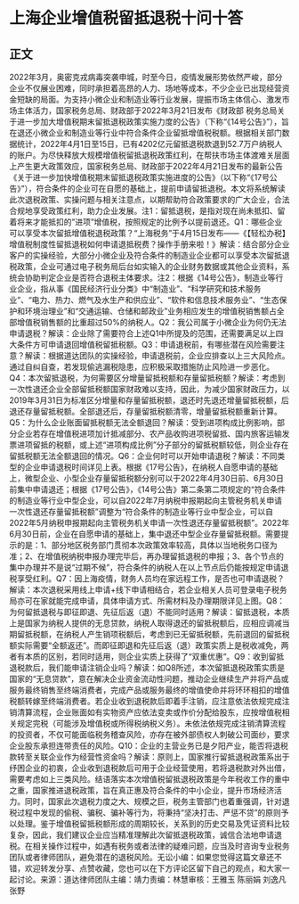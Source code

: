 # 上海企业增值税留抵退税十问十答
## 正文
2022年3月，奥密克戎病毒突袭申城，时至今日，疫情发展形势依然严峻，部分企业不仅展业困难，同时承担着高昂的人力、场地等成本，不少企业已出现经营资金短缺的局面。为支持小微企业和制造业等行业发展，提振市场主体信心、激发市场主体活力，国家税务总局、财政部于2022年3月21日发布《财政部 税务总局关于进一步加大增值税期末留抵退税政策实施力度的公告》（下称“《14号公告》”），旨在退还小微企业和制造业等行业中符合条件企业留抵增值税税额。根据相关部门数据统计，2022年4月1日至15日，已有4202亿元留抵退税款退到52.7万户纳税人的账户。为尽快释放大规模增值税留抵退税政策红利，在帮扶市场主体渡难关层面上产生更大政策效应，国家税务总局、财政部于2022年4月21日发布的最新公告《关于进一步加快增值税期末留抵退税政策实施进度的公告》（以下称“《17号公告》”），符合条件的企业可在自愿的基础上，提前申请留抵退税。本文将系统解读此次退税政策、实操问题与相关注意点，以期帮助符合政策要求的广大企业，合法合规地享受政策红利，助力企业发展。注1：留抵退税，是指对现在尚未抵扣、留着将来才能抵扣的”进项”增值税，按照规定的比例予以提前退还。Q1：哪些企业可以享受本次留抵增值税退税政策？“上海税务”于4月15日发布——《【轻松办税】增值税制度性留抵退税如何申请退抵税费？操作手册来啦！》解读：结合部分企业客户的实操经验，大部分小微企业及符合条件的制造业企业都可以享受本次留抵退税政策，企业可通过电子税务局后台如实输入的企业财务数据或其他企业资料，系统会协助判定企业是否符合退税主体要求。注2：根据《14号公告》，制造业等行业企业，指从事《国民经济行业分类》中“制造业”、“科学研究和技术服务业”、“电力、热力、燃气及水生产和供应业”、“软件和信息技术服务业”、“生态保护和环境治理业”和“交通运输、仓储和邮政业”业务相应发生的增值税销售额占全部增值税销售额的比重超过50%的纳税人。Q2：我公司属于小微企业为何仍无法申请退税？解读：企业除了需要符合上述Q1中所提及的范围，还需要满足以上四大条件方可申请退回增值税留抵税额。Q3：申请退税前，有哪些潜在风险需要注意？解读：根据道达团队的实操经验，申请退税前，企业应排查以上三大风险点。通过自纠自查，若发现偷逃漏税隐患，应积极采取措施防止风险进一步恶化。Q4：本次留抵退税，为何需要区分增量留抵税额和存量留抵税额？解读：考虑到一次性退还企业全部留抵税额国家财政难以支持，因此，为减少国家财政压力，以2019年3月31日为标准区分增量和存量留抵税额，退还时先退还增量留抵税额，后退还存量留抵税额。全部退还后，存量留抵税额清零，增量留抵税额重新计算。Q5：为什么企业账面留抵税额无法全额退回？解读：受到进项构成比例影响，部分企业若存在增值税进项加计抵减部分、农产品收购进项税留抵、国内旅客运输发票进项留抵的税额，或上述“进项构成比例”分子部分的留抵税额较低，则企业存在留抵税额无法全额退回的情况。Q6：企业何时可以开始申请退税？解读：不同类型的企业申请退税时间详见上表。根据《17号公告》，在纳税人自愿申请的基础上，微型企业、小型企业存量留抵税额分别可以于2022年4月30日前、6月30日前集中申请退还；根据《17号公告》，《14号公告》第二条第二项规定的“符合条件的制造业等行业中型企业，可以自2022年7月纳税申报期起向主管税务机关申请一次性退还存量留抵税额”调整为“符合条件的制造业等行业中型企业，可以自2022年5月纳税申报期起向主管税务机关申请一次性退还存量留抵税额”。2022年6月30日前，企业在自愿申请的基础上，集中退还中型企业存量留抵税额。需要提示的是：1、部分地区税务部门贯彻本次政策效率较高，具体以当地税务口径为准；2、在增值税纳税申报办理完毕后，再办理留抵退税的申报；3、各个节点的集中办理并不是说“过期不候”，符合条件的纳税人在以上节点后仍能按规定申请退税享受红利。Q7：因上海疫情，财务人员均在家远程工作，是否也可申请退税？解读：本次退税采用线上申请+线下申请相结合，若企业相关人员可登录电子税务局亦可在家就能完成申请，具体申请方式、所需材料及办理期限详见上图。Q8：为何留抵退税与即征即退、先征后返（退）不能同时适用？解读：留抵退税，本质上是国家为纳税人提供的无息贷款，纳税人取得退还的留抵税额后，应相应调减当期留抵税额，在纳税人产生销项税额后，考虑到已无留抵税额，先前退回的留抵税额实际需要“全额返还”。而即征即退和先征后返（退）政策实质上是税收减免，两者有本质的区别，若同时适用，则企业实质上获得了“双重优惠”。Q9：收到留抵退税款后，我们能申请注销企业吗？解读：如Q8所述，本次留抵退税政策实质是国家的“无息贷款”，意在解决企业资金流动性问题，推动企业继续生产并将产品或服务最终销售至终端消费者，完成产品或服务最终的增值使命并将环环相扣的增值税额转嫁至终端消费者。若企业收到退税款后即着手注销，应注意依法依规完成注销清算流程，企业账面如有实物资产应依法变卖或作价分配给股东，应按增值税相关规定完税（可能涉及增值税或所得税纳税义务）。未依法依规完成注销清算流程的投资者，不仅可能面临税务稽查风险，亦存在被外部债权人刺破公司面纱，要求企业股东承担连带责任的风险。Q10：企业的主营业务已是夕阳产业，能否将退税款转至关联企业作为经营性资金吗？解读：原则上，国家推行留抵退税政策系出于纾困企业的初衷，企业收到退税款后可用于企业经营使用，若将退税款对外出借，需要考虑如上三类风险。结语落实本次增值税留抵退税政策是今年税收工作的重中之重，国家推进退税政策，旨在真正惠及符合条件的中小企业，提升市场经济活力。同时，国家此次退税力度之大、规模之巨，税务主管部门也着重强调，针对退税过程中发现的偷税、骗税、骗补等行为，将秉持“坚决打击、严惩不贷”的原则予以处理。鉴于增值税留抵税额形成的周期较长，关系到的历史交易及凭证资料比较复杂，因此，我们建议企业应当精准理解此次留抵退税政策，诚信合法地申请退税。在相关操作过程中，如遇有税务或者法律的疑难问题，应当及时咨询专业税务团队或者律师团队，避免潜在的退税风险。无讼小编：如果您觉得这篇文章还不错，欢迎转发分享、点赞收藏，您也可以在下方评论区留下自己的观点，和大家一起讨论。来源：道达律师团队主编：靖力责编：林慧审核：王雅玉 陈丽娟 刘逸凡 张野